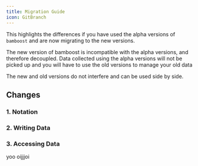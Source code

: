 ```yaml
---
title: Migration Guide
icon: GitBranch
---
```



This highlights the differences if you have used the alpha versions of
`bamboost` and are now migrating to the new versions.

<Callout type="warn">

The new version of bamboost is incompatible with the alpha versions, and
therefore decoupled. Data collected using the alpha versions will not be
picked up and <span className="underline">you will have to use the old versions to manage your old data </span>

</Callout>

<Callout type="info">
  The new and old versions do not interfere and can be used side by side.
</Callout>

## Changes

### 1. Notation

### 2. Writing Data

### 3. Accessing Data


<Steps>
<Step>
yoo
</Step>
<Step>
oijjjoi
</Step>
</Steps>
